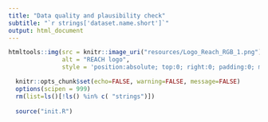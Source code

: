 ```yaml
---
title: "Data quality and plausibility check"
subtitle: "`r strings['dataset.name.short']`"
output: html_document
---
```


<style>
.tocify-subheader {
  font-size: 0.7em;
}
.tocify-item {
  font-size: 0.85em;
  padding-left: 25px;
  text-indent: 0;
}
</style>

```r
htmltools::img(src = knitr::image_uri("resources/Logo_Reach_RGB_1.png"), 
               alt = "REACH logo",
               style = 'position:absolute; top:0; right:0; padding:0; margin:20; width:250px')
```



```r
  knitr::opts_chunk$set(echo=FALSE, warning=FALSE, message=FALSE)
  options(scipen = 999)
  rm(list=ls()[!ls() %in% c( "strings")])
  
  source("init.R")
  
```
